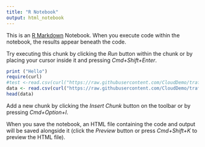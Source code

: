 ```yaml
---
title: "R Notebook"
output: html_notebook
---
```


This is an [R Markdown](http://rmarkdown.rstudio.com) Notebook. When you execute code within the notebook, the results appear beneath the code. 

Try executing this chunk by clicking the *Run* button within the chunk or by placing your cursor inside it and pressing *Cmd+Shift+Enter*. 

```r

print ("Hello")
require(curl)
#test <-read.csv(curl("https://raw.githubusercontent.com/CloudDemo/traffic-analysis/master/test.csv"))
data <- read.csv(curl("https://raw.githubusercontent.com/CloudDemo/traffic-analysis/master/dataset_X.csv"))
head(data)
```

Add a new chunk by clicking the *Insert Chunk* button on the toolbar or by pressing *Cmd+Option+I*.

When you save the notebook, an HTML file containing the code and output will be saved alongside it (click the *Preview* button or press *Cmd+Shift+K* to preview the HTML file).
